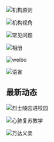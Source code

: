 

<Helmet />

<Row className="image-card-group">
  <Column colLg={4} colMd={4} noGutterSm>
    <ImageCard
      title="机构理念"
      aspectRatio="1:1"
      href="/philosophy/principles"
      actionIcon="arrowRight"
      titleColor="light"
      iconColor="light"
      className="card-background"
      >

![机构原则](../images/homepage/principles1.svg)

  </ImageCard>
  </Column>
  <Column colLg={4} colMd={4} noGutterSm>
    <ImageCard
        title="机构视角"
        aspectRatio="1:1"
        href="/philosophy/pov"
        actionIcon="arrowRight"
        iconColor="light"
        titleColor="light"
        className="card-background"
        >

![机构视角](../images/homepage/pov1.svg)

  </ImageCard>
  </Column>
  <Column colLg={4} colMd={4} noGutterSm>
    <ImageCard
        title="常见问题"
        aspectRatio="1:1"
        href="/help/faq"
        actionIcon="arrowRight"
        iconColor="light"
        titleColor="light"
        className="card-background"
        >

![常见问题](../images/homepage/faq1.svg)

  </ImageCard>
  </Column>
  <Column colLg={8} noGutterSm>
    <ImageCard
        title="相册"
        aspectRatio="1:1"
        href="/gallery"
        actionIcon="arrowRight"
        iconColor="dark"
        titleColor="light"
        className="card-background"
        >

![相册](../images/homepage/相册.svg)

  </ImageCard>
  </Column>
  <Column colLg={4} colMd={4} noGutterSm>
    <ImageCard
        title="微博"
        aspectRatio="1:1"
        href="https://weibo.com/menggongyi?nick=%E9%82%BB%E8%90%8C%E7%A4%BE%E5%8C%BA%E6%9C%8D%E5%8A%A1%E4%B8%AD%E5%BF%83&is_all=1"
        actionIcon="arrowRight"
        iconColor="light"
        titleColor="light"
        className="card-background"
        >

![weibo](../images/homepage/Weibo.svg)

  </ImageCard>
  <ImageCard
    title="语雀"
    aspectRatio="1:1"
    href="https://www.yuque.com/linmengshequ"
    actionIcon="arrowRight"
    titleColor="light"
    iconColor="light"
    className="card-background"
    >

![语雀](../images/homepage/语雀.svg)

</ImageCard>
</Column>
</Row>

<h2 classname={h3}>最新动态</h2>

<Row>
  <Column colMd={4} colLg={4} noGutterMdLeft>
    <ArticleCard
      title="烈士陵园"
      author="泸州市邻萌社区服务中心"
      date="2021 年 9 月"
      href="/whats-new#2021-09-30"
      actionIcon="arrowRight"
      color="dark"
    >

![烈士陵园进校园](../images/homepage/whatsnew-lieshi.png)

  </ArticleCard>
  </Column>

  <Column colMd={4} colLg={4} noGutterMdLeft>
    <ArticleCard
      title="安全防溺水活动"
      author="泸州市邻萌社区服务中心"
      date="2021 年 7 月"
      href="/whats-new#2021-07-21"
      actionIcon="arrowRight"
      color="dark"
    >

![心肺复苏教学](../images/homepage/whatsnew-CPR.png)

  </ArticleCard>
  </Column>

  <Column colMd={4} colLg={4} noGutterMdLeft>
    <ArticleCard
      title="泸州万达义卖活动"
      author="泸州市邻萌社区服务中心"
      date="2021 年 3 月"
      href="/whats-new#2021-03-21"
      actionIcon="arrowRight"
      color="dark"
    >

![万达义卖](../images/homepage/whatsnew-wandayimai.png)

  </ArticleCard>
  </Column>
  
</Row>

